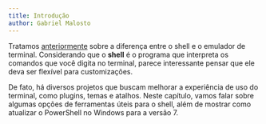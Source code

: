 ```yaml
---
title: Introdução
author: Gabriel Malosto
---
```


Tratamos [anteriormente](terminal) sobre a diferença entre o shell e o emulador de terminal.
Considerando que o **shell** é o programa que interpreta os comandos que você digita no terminal, parece interessante pensar que ele deva ser flexível para customizações.

De fato, há diversos projetos que buscam melhorar a experiência de uso do terminal, como plugins, temas e atalhos.
Neste capítulo, vamos falar sobre algumas opções de ferramentas úteis para o shell, além de mostrar como atualizar o PowerShell no Windows para a versão 7.
